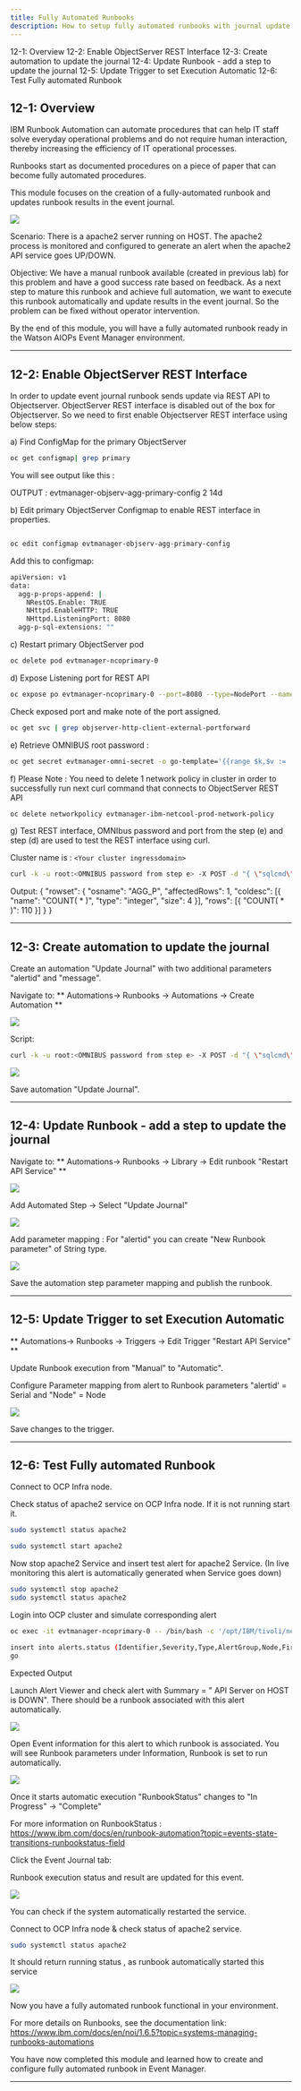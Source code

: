 ```yaml
---
title: Fully Automated Runbooks
description: How to setup fully automated runbooks with journal update
---
```


<AnchorLinks>
  <AnchorLink>12-1: Overview</AnchorLink>
  <AnchorLink>12-2: Enable ObjectServer REST Interface</AnchorLink>
  <AnchorLink>12-3: Create automation to update the journal</AnchorLink>
  <AnchorLink>12-4: Update Runbook - add a step to update the journal</AnchorLink>
  <AnchorLink>12-5: Update Trigger to set Execution Automatic</AnchorLink>
  <AnchorLink>12-6: Test Fully automated Runbook</AnchorLink>
</AnchorLinks>

## 12-1: Overview

IBM Runbook Automation can automate procedures that can help IT staff solve everyday operational problems and do not require human interaction, thereby increasing the efficiency of IT operational processes.

Runbooks start as documented procedures on a piece of paper that can become fully automated procedures. 

This module focuses on the creation of a fully-automated runbook and updates runbook results in the event journal.

![](images/AutoRunbookLifeCycle.png)

Scenario: There is a apache2 server running on HOST. The apache2 process is monitored and configured to generate an alert when the apache2 API service goes UP/DOWN.

Objective: We have a manual runbook available (created in previous lab) for this problem and have a good success rate based on feedback. As a next step to mature this runbook and achieve full automation, we want to execute this runbook automatically and update results in the event journal. So the problem can be fixed without operator intervention.
  
By the end of this module, you will have a fully automated runbook ready in the Watson AIOPs Event Manager environment.

***

## 12-2: Enable ObjectServer REST Interface 

In order to update event journal runbook sends update via REST API to Objectserver. ObjectServer REST interface is disabled out of the box for Objectserver.
So we need to first enable Objectserver REST interface using below steps:

a) Find ConfigMap for the primary ObjectServer

```sh
oc get configmap| grep primary
```
You will see output like this :

OUTPUT : evtmanager-objserv-agg-primary-config 2 14d

b) Edit primary ObjectServer Configmap to enable REST interface in properties.

```sh

oc edit configmap evtmanager-objserv-agg-primary-config
```

Add this to configmap:

```sh
apiVersion: v1
data:
  agg-p-props-append: |
    NRestOS.Enable: TRUE
    NHttpd.EnableHTTP: TRUE
    NHttpd.ListeningPort: 8080
  agg-p-sql-extensions: ""
```

c) Restart primary ObjectServer pod

```sh
oc delete pod evtmanager-ncoprimary-0
```

d) Expose Listening port for REST API

```sh
oc expose po evtmanager-ncoprimary-0 --port=8080 --type=NodePort --name=objserver-http-client-external-portforward
```

Check exposed port and make note of the port assigned.

```sh
oc get svc | grep objserver-http-client-external-portforward
```


e) Retrieve OMNIBUS root password :


```sh
oc get secret evtmanager-omni-secret -o go-template='{{range $k,$v := .data}}{{printf "%s: " $k}}{{if not $v}}{{$v}}{{else}}{{$v | base64decode}}{{end}}{{"\n"}}{{end}}'
```

f)  Please Note : You need to delete 1 network policy in cluster in order to successfully run next curl command that connects to ObjectServer REST API 
 
 ```sh
oc delete networkpolicy evtmanager-ibm-netcool-prod-network-policy
```


g) Test REST interface, OMNIbus password and port from the step (e) and step (d) are used to test the REST interface using curl. 


 Cluster name is : `<Your cluster ingressdomain>`

 

```sh
curl -k -u root:<OMNIBUS password from step e> -X POST -d "{ \"sqlcmd\": \"select count(*) from alerts.status\" }" -H 'Accept: application/json' -H 'Content-Type: application/json' http://<ClusterHostname>:30100/objectserver/restapi/sql/factory
```

Output:
{
"rowset": {
"osname": "AGG_P",
"affectedRows": 1,
"coldesc": [{
"name": "COUNT( * )",
"type": "integer",
"size": 4
}],
"rows": [{
"COUNT( * )": 110
}]
}
}

***

## 12-3: Create automation to update the journal

Create an automation "Update Journal" with two additional parameters "alertid" and "message". 

Navigate to: ** Automations→ Runbooks → Automations → Create Automation **

![](images/FRB_create_automation.png)

Script:

```sh
curl -k -u root:<OMNIBUS password from step e> -X POST -d "{ \"sqlcmd\": \"exec jinsert($alertid,0, getdate, '$message')\" }" -H 'Accept: application/json' -H 'Content-Type: application/json' "http://10.17.71.136:30100/objectserver/restapi/sql/factory"
```

![](images/FRB_create_automation_params.png)

Save automation "Update Journal".

***

## 12-4: Update Runbook - add a step to update the journal

Navigate to: ** Automations→ Runbooks →  Library →  Edit runbook "Restart API Service" **

![](images/FRB_update_runbook0.png)


Add Automated Step -> Select "Update Journal"

![](images/FRB_update_runbook.png)


Add parameter mapping :  For "alertid" you can create "New Runbook parameter" of String type.

![](images/FRB_update_journal.png)

Save the automation step parameter mapping and publish the runbook.

***

## 12-5: Update Trigger to set Execution Automatic

** Automations→ Runbooks → Triggers -> Edit Trigger "Restart API Service" **

Update Runbook execution from "Manual" to "Automatic".

Configure Parameter mapping from alert to Runbook parameters "alertid' = Serial and "Node" = Node

![](images/FRB_update_trigger.png)

Save changes to the trigger.

***

## 12-6: Test Fully automated Runbook

Connect to OCP Infra node.

Check status of apache2 service on OCP Infra node. If it is not running start it.

```sh
sudo systemctl status apache2
```

```sh
sudo systemctl start apache2
```


Now stop apache2 Service and insert test alert for apache2 Service. (In live monitoring this alert is automatically generated when Service goes down)


```sh
sudo systemctl stop apache2
sudo systemctl status apache2
```

Login into OCP cluster and simulate corresponding alert 

```sh
oc exec -it evtmanager-ncoprimary-0 -- /bin/bash -c '/opt/IBM/tivoli/netcool/omnibus/bin/nco_sql -server AGG_P -user root -pass $OMNIBUS_ROOT_PWD'
```

```sh
insert into alerts.status (Identifier,Severity,Type,AlertGroup,Node,FirstOccurrence,LastOccurrence,Manager,Class,Summary) values('Demo API Server <HOSTNAME> 1',5,1,'Demo','<HOSTNAME>',getdate,getdate,'Tivoli EIF Probe',6601,'API Server on <HOST>:<PORT> is DOWN');
go
```

Expected Output


Launch Alert Viewer and check alert with Summary = " API Server on HOST is DOWN". There should be a runbook associated with this alert automatically.

![](images/FRB_alertviewer.png)

Open Event information for this alert to which runbook is associated. You will see Runbook parameters under Information, Runbook is set to run automatically.

![](images/FRB_details.png)

Once it starts automatic execution  "RunbookStatus" changes to "In Progress" -> "Complete"

For more information on RunbookStatus :  https://www.ibm.com/docs/en/runbook-automation?topic=events-state-transitions-runbookstatus-field

Click the Event Journal tab:

Runbook execution status and result are updated for this event.


![](images/FRB_journal_updated.png)

You can check if the system automatically restarted the service.

Connect to OCP Infra node & check status of apache2 service.

```sh
sudo systemctl status apache2
```

It should return running status , as runbook automatically started this service 

![](images/FRB_result_output.png)

Now you have a fully automated runbook functional in your environment.

For more details on Runbooks, see the documentation link: https://www.ibm.com/docs/en/noi/1.6.5?topic=systems-managing-runbooks-automations

You have now completed this module and learned how to create and configure fully automated runbook in Event Manager.


***

